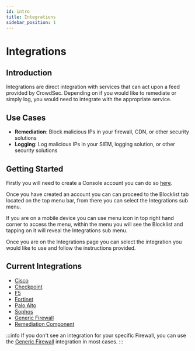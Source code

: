 ```yaml
---
id: intro
title: Integrations
sidebar_position: 1
---
```



# Integrations

## Introduction

Integrations are direct integration with services that can act upon a feed provided by CrowdSec. Depending on if you would like to remediate or simply log, you would need to integrate with the appropriate service.

## Use Cases

- **Remediation**: Block malicious IPs in your firewall, CDN, or other security solutions
- **Logging**: Log malicious IPs in your SIEM, logging solution, or other security solutions

## Getting Started

Firstly you will need to create a Console account you can do so [here](https://app.crowdsec.net/signup).

<a href="https://app.crowdsec.net/signup" target="_blank">
    <ThemedImage
        alt="CrowdSec Signup Screen"
        sources={{
            light: useBaseUrl("/img/console_login_light.png"),
            dark: useBaseUrl("/img/console_login_dark.png"),
        }}
    />
</a>

Once you have created an account you can can proceed to the Blocklist tab located on the top menu bar, from there you can select the Integrations sub menu.

<a href="https://app.crowdsec.net/blocklists/integrations" target="_blank">
    <ThemedImage
        alt="CrowdSec Integrations Screen"
        sources={{
            light: useBaseUrl("/img/console_integrations_light.png"),
            dark: useBaseUrl("/img/console_integrations_dark.png"),
        }}
    />
</a>

If you are on a mobile device you can use menu icon in top right hand corner to access the menu, within the menu you will see the Blocklist and tapping on it will reveal the Integrations sub menu.

Once you are on the Integrations page you can select the integration you would like to use and follow the instructions provided.

## Current Integrations

- [Cisco](integrations/cisco.mdx)
- [Checkpoint](integrations/checkpoint.mdx)
- [F5](integrations/f5.mdx)
- [Fortinet](integrations/fortinet.mdx)
- [Palo Alto](integrations/paloalto.mdx)
- [Sophos](integrations/sophos.mdx)
- [Generic Firewall](integrations/genericvendor.mdx)
- [Remediation Component](integrations/remediationcomponent.mdx)

:::info
If you don't see an integration for your specific Firewall, you can use the [Generic Firewall](integrations/genericvendor.mdx) integration in most cases.
:::